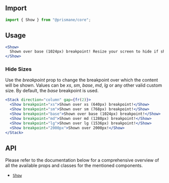 ## Import

```js
import { Show } from "@prismane/core";
```

## Usage

```jsx preview
<Show>
  Shown over base (1024px) breakpoint! Resize your screen to hide if shown.
</Show>
```

### Hide Sizes

Use the _breakpoint_ prop to change the breakpoint over which the content will be shown. Values can be _xs_, _sm_, _base_, _md_, _lg_ or any other valid custom size. By default, the _base_ breakpoint is used.

```jsx preview
<Stack direction="column" gap={fr(2)}>
  <Show breakpoint="xs">Shown over xs (640px) breakpoint!</Show>
  <Show breakpoint="sm">Shown over sm (768px) breakpoint!</Show>
  <Show breakpoint="base">Shown over base (1024px) breakpoint!</Show>
  <Show breakpoint="md">Shown over md (1280px) breakpoint!</Show>
  <Show breakpoint="lg">Shown over lg (1536px) breakpoint!</Show>
  <Show breakpoint="2000px">Shown over 2000px!</Show>
</Stack>
```

## API

Please refer to the documentation below for a comprehensive overview of all the available props and classes for the mentioned components.

- [`Show`](/docs/components-api/show-api)
